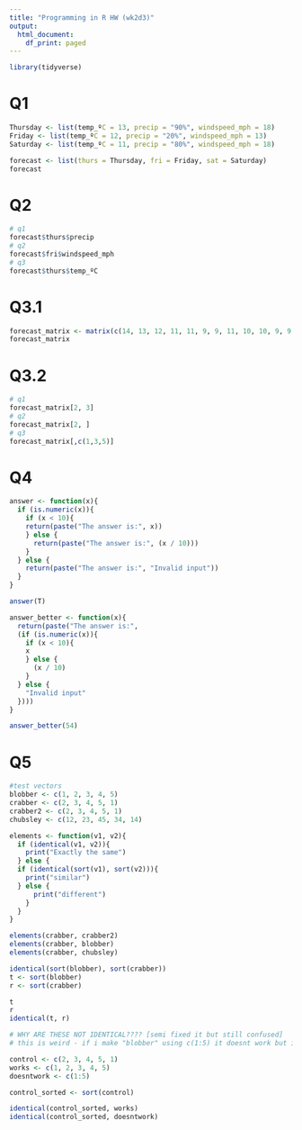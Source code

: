 ```yaml
---
title: "Programming in R HW (wk2d3)"
output:
  html_document:
    df_print: paged
---
```

```r
library(tidyverse)
```

# Q1

```r
Thursday <- list(temp_ºC = 13, precip = "90%", windspeed_mph = 18)
Friday <- list(temp_ºC = 12, precip = "20%", windspeed_mph = 13)
Saturday <- list(temp_ºC = 11, precip = "80%", windspeed_mph = 18)

forecast <- list(thurs = Thursday, fri = Friday, sat = Saturday)
forecast
```

# Q2
```r
# q1
forecast$thurs$precip
# q2
forecast$fri$windspeed_mph
# q3
forecast$thurs$temp_ºC
```

# Q3.1
```r
forecast_matrix <- matrix(c(14, 13, 12, 11, 11, 9, 9, 11, 10, 10, 9, 9, 9, 9), nrow = 2)
forecast_matrix
```

# Q3.2
```r
# q1
forecast_matrix[2, 3]
# q2
forecast_matrix[2, ]
# q3
forecast_matrix[,c(1,3,5)]
```

# Q4
```r
answer <- function(x){
  if (is.numeric(x)){
    if (x < 10){
    return(paste("The answer is:", x))
    } else {
      return(paste("The answer is:", (x / 10)))
    }
  } else {
    return(paste("The answer is:", "Invalid input"))
  }
}

answer(T)
```

```r
answer_better <- function(x){
  return(paste("The answer is:",
  (if (is.numeric(x)){
    if (x < 10){
    x
    } else {
      (x / 10)
    }
  } else {
    "Invalid input"
  })))
}

answer_better(54)
```

# Q5
```r
#test vectors
blobber <- c(1, 2, 3, 4, 5)
crabber <- c(2, 3, 4, 5, 1)
crabber2 <- c(2, 3, 4, 5, 1)
chubsley <- c(12, 23, 45, 34, 14)
```

```r
elements <- function(v1, v2){
  if (identical(v1, v2)){
    print("Exactly the same")
  } else {
  if (identical(sort(v1), sort(v2))){
    print("similar")
  } else {
      print("different")
    }
  }
}

elements(crabber, crabber2)
elements(crabber, blobber)
elements(crabber, chubsley)
```
```r
identical(sort(blobber), sort(crabber))
t <- sort(blobber)
r <- sort(crabber)

t
r
identical(t, r)

# WHY ARE THESE NOT IDENTICAL???? [semi fixed it but still confused]
# this is weird - if i make "blobber" using c(1:5) it doesnt work but if i do c(1, 2, 3, 4, 5) it does work. as shown below
```

```r
control <- c(2, 3, 4, 5, 1)
works <- c(1, 2, 3, 4, 5)
doesntwork <- c(1:5)

control_sorted <- sort(control)

identical(control_sorted, works)
identical(control_sorted, doesntwork)
```



